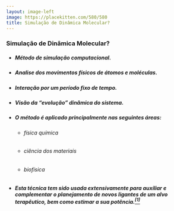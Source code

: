 ```yaml
---
layout: image-left
image: https://placekitten.com/580/580
title: Simulação de Dinâmica Molecular?
---
```


### Simulação de Dinâmica Molecular?

- ##### Método de simulação computacional.
- ##### Analise dos movimentos físicos de átomos e moléculas.
- ##### Interação por um período fixo de tempo.
- ##### Visão da “evolução” dinâmica do sistema.
- ##### O método é aplicado principalmente nas seguintes áreas:
  - ###### física química
  - ###### ciência dos materiais
  - ###### biofísica
- ##### Esta técnica tem sido usada extensivamente para auxiliar e complementar o planejamento de novos ligantes de um alvo terapêutico, bem como estimar a sua potência.[$^{[1]}$](https://doi.org/10.1590/S0100-46702008000400002)

<!-- Ponto 1-2: método de simulação computacional que estuda o movimento físico dos átomos e moléculas das quais se conhecem o potencial de interação entre estas partículas e as equações que regem o seu movimento. -->

<!-- Ponto 3: Os átomos e moleculas interagem -->

<!-- Ponto 4: Na versão mais comum, as trajetórias de átomos e moléculas são determinadas resolvendo numericamente as equações de movimento de Newton para um sistema de partículas em interação, onde as forças entre as partículas e suas energias potenciais são frequentemente calculadas usando potenciais interatômicos ou campos de força mecânica molecular. -->
